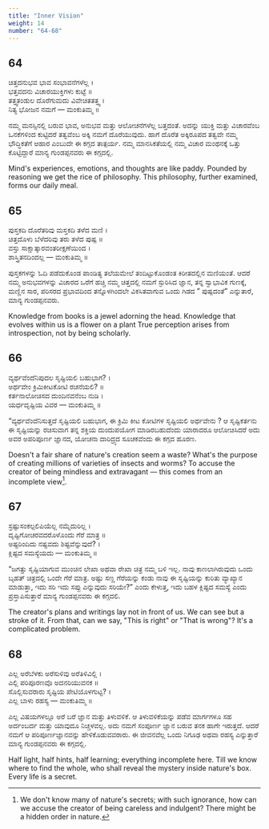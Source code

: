 ```yaml
---
title: "Inner Vision"
weight: 14
number: "64-68"
---
```


## 64

ಚಿತ್ತದನುಭವ ಭಾವ ಸಂಭಾವನೆಗಳೆಲ್ಲ ।  
ಭತ್ತವದನು ವಿಚಾರಯುಕ್ತಿಗಳು ಕುಟ್ಟೆ ॥  
ತತ್ತ್ವತಂಡುಲ ದೊರೆಗುಮದು ವಿವೇಚಿತತತ್ತ್ವ ।  
ನಿತ್ಯ ಭೋಜನ ನಮಗೆ — ಮಂಕುತಿಮ್ಮ ॥

ನಮ್ಮ ಮನಸ್ಸಿನಲ್ಲಿ ಬರುವ ಭಾವ, ಅನುಭವ ಮತ್ತು ಆಲೋಚನೆಗಳೆಲ್ಲ ಬತ್ತದಂತೆ. ಅದನ್ನು ಯುಕ್ತಿ ಮತ್ತು ವಿಚಾರವೆಂಬ ಒನಕೆಗಳಿಂದ ಕುಟ್ಟಿದರೆ ತತ್ವವೆಂಬ ಅಕ್ಕಿ ನಮಗೆ ದೊರೆಯುವುದು. ಹಾಗೆ ದೊರೆತ ಅಕ್ಕಿರೂಪದ ತತ್ವವೇ ನಮ್ಮ ಭೌದ್ಧಿಕತೆಗೆ ಆಹಾರ ಎಂಬುದೇ ಈ ಕಗ್ಗದ ತಾತ್ಪರ್ಯ. ನಮ್ಮ ಮಾನಸಿಕತೆಯಲ್ಲಿ ನಮ್ಮ ವಿಚಾರ ಮಂಥನಕ್ಕೆ ಒತ್ತು ಕೊಟ್ಟಿದ್ದಾರೆ ಮಾನ್ಯ ಗುಂಡಪ್ಪನವರು ಈ ಕಗ್ಗದಲ್ಲಿ.

Mind's experiences, emotions, and thoughts are like paddy. Pounded by reasoning we get the rice of philosophy. This philosophy, further examined, forms our daily meal.

## 65

ಪುಸ್ತಕದಿ ದೊರೆತರಿವು ಮಸ್ತಕದಿ ತಳೆದ ಮಣಿ ।  
ಚಿತ್ತದೊಳು ಬೆಳೆದರಿವು ತರು ತಳೆದ ಪುಷ್ಪ ॥  
ವಸ್ತು ಸಾಕ್ಷಾತ್ಕಾರವಂತರೀಕ್ಷಣೆಯಿಂದ ।  
ಶಾಸ್ತ್ರಿತನದಿಂದಲ್ಲ — ಮಂಕುತಿಮ್ಮ ॥

ಪುಸ್ತಕಗಳನ್ನು ಓದಿ ಪಡೆದುಕೊಂಡ ಪಾಂಡಿತ್ಯ ತಲೆಯಮೇಲೆ ತಂದಿಟ್ಟುಕೊಂಡಂತ ಕಿರೀತದಲ್ಲಿನ ಮಣಿಯಂತೆ. ಆದರೆ ನಮ್ಮ ಅನುಭವಗಳನ್ನು ವಿಚಾರದ ಒರೆಗೆ ಹಚ್ಚಿ ನಮ್ಮ ಚಿತ್ತದಲ್ಲಿ ನಮಗೆ ಸ್ಫುರಿಸಿದ ಜ್ಞಾನ, ತನ್ನ ಸ್ವಾಭಾವಿಕ ಗುಣಕ್ಕೆ, ಮಣ್ಣಿನ ಸಾರ, ಪರಿಸರದ ಪ್ರಭಾವದಿಂದ ತನ್ನೊಳಗಿಂದಲೇ ವಿಕಸಿತವಾಗುವ ಒಂದು ಗಿಡದ ” ಪುಷ್ಪದಂತೆ” ಎನ್ನುತಾರೆ, ಮಾನ್ಯ ಗುಂಡಪ್ಪನವರು.

Knowledge from books is a jewel adorning the head. Knowledge that evolves within us is a flower on a plant True perception arises from introspection, not by being scholarly.

## 66

ವ್ಯರ್ಥವೆಂದೆನಿಪುದಲ ಸೃಷ್ಟಿಯಲಿ ಬಹುಭಾಗ? ।  
ಅರ್ಥವೇಂ ಕ್ರಿಮಿಕೀಟಕೋಟಿ ರಚನೆಯಲಿ? ॥  
ಕರ್ತನಾಲೋಚಿಸದ ದುಂದಿನವನೆಂಬ ನುಡಿ ।  
ಯರ್ಧದೃಷ್ಟಿಯ ವಿವರ — ಮಂಕುತಿಮ್ಮ ॥

“ವ್ಯರ್ಥವೆಂದೆನಿಸುತ್ತದೆ ಸೃಷ್ಟಿಯಲಿ ಬಹುಭಾಗ, ಈ ಕ್ರಿಮಿ ಕೀಟ ಕೋಟಿಗಳ ಸೃಷ್ಟಿಯಲಿ ಅರ್ಥವೇನು ? ಆ ಸೃಷ್ಟಿಕರ್ತನು ಈ ಸೃಷ್ಟಿಯನ್ನು ರಚಿಸುವಾಗ ತನ್ನ ಶಕ್ತಿಯ ದುಂದುಪಯೋಗ ಮಾಡಿರಬಹುದೆಂದು ಯಾರಾದರೂ ಆಲೋಚಿಸಿದರೆ ಅದು ಅವರ ಅಪರಿಪೂರ್ಣ ಜ್ಞಾನದ, ಯೋಚನಾ ದಾರಿದ್ರ್ಯದ ಸೂಚಕವೆಂದು ಈ ಕಗ್ಗದ ಹೂರಣ.

Doesn't a fair share of nature's creation seem a waste? What's the purpose of creating millions of varieties of insects and worms? To accuse the creator of being mindless and extravagant — this comes from an incomplete view[^23].

## 67

ಸ್ರಷ್ಟುಸಂಕಲ್ಪಲಿಪಿಯೆಲ್ಲ ನಮ್ಮೆದುರಿಲ್ಲ ।  
ದೃಷ್ಟಿಗೋಚರವದರೊಳೊಂದು ಗೆರೆ ಮಾತ್ರ ॥  
ಅಷ್ಟರಿಂದಿದು ನಷ್ಟವದು ಶಿಷ್ಟವೆನ್ನುವುದೆ? ।  
ಕ್ಲಿಷ್ಟದ ಸಮಸ್ಯೆಯದು — ಮಂಕುತಿಮ್ಮ ॥

“ಜಗತ್ತು ಸೃಷ್ಟಿಯಾಗುವ ಮುಂಚಿನ ಲೇಖಾ ಅಥವಾ ರೇಖಾ ಚಿತ್ರ ನಮ್ಮ ಬಳಿ ಇಲ್ಲ. ನಾವು ಕಾಣಲಾಗಿರುವುದು ಒಂದು ಬೃಹತ್ ಚಿತ್ರದಲ್ಲಿ ಒಂದೇ ಗೆರೆ ಮಾತ್ರ. ಅಷ್ಟು ಸಣ್ಣ ಗೆರೆಯನ್ನು ಕಂಡು ನಾವು ಈ ಸೃಷ್ಟಿಯನ್ನು ಕುರಿತು ವ್ಯಾಖ್ಯಾನ ಮಾಡುತ್ತಾ, ಇದು ಸರಿ ಇದು ಸಪ್ಪು ಎನ್ನುವುದು ಸರಿಯೇ?” ಎಂದು ಕೇಳುತ್ತ, ಇದು ಬಹಳ ಕ್ಲಿಷ್ಟದ ಸಮಸ್ಯೆ ಎಂದು ಪ್ರಸ್ತಾಪಿಸುತ್ತಾರೆ ಮಾನ್ಯ ಗುಂಡಪ್ಪನವರು ಈ ಕಗ್ಗದಲಿ.

The creator's plans and writings lay not in front of us. We can see but a stroke of it. From that, can we say, "This is right" or "That is wrong"? It's a complicated problem.

## 68

ಎಲ್ಲ ಅರೆಬೆಳಕು ಅರೆಸುಳಿವು ಅರೆತಿಳಿವಿಲ್ಲಿ ।  
ಎಲ್ಲಿ ಪರಿಪೂರಣವೊ ಅದನರಿಯುವನಕ ॥  
ಸೊಲ್ಲಿಸುವರಾರು ಸೃಷ್ಟಿಯ ಪೇಟಿಯೊಳಗುಟ್ಟ? ।  
ಎಲ್ಲ ಬಾಳು ರಹಸ್ಯ — ಮಂಕುತಿಮ್ಮ ॥

ಎಲ್ಲ ವಿಷಯಗಳಲ್ಲೂ ಅರೆ ಬರೆ ಜ್ಞಾನ ಮತ್ತು ತಿಳುವಳಿಕೆ. ಆ ತಿಳುವಳಿಕೆಯನ್ನು ಪಡೆವ ಮಾರ್ಗಗಳೂ ಸಹ ಅರ್ದಂಬರ್ದ ಮತ್ತು ಯಾವುದೂ ನಿಚ್ಚಳವಲ್ಲ. ಅದು ನಮಗೆ ಸಂಪೂರ್ಣ ಜ್ಞಾನ ಬರುವ ತನಕ ಹಾಗೇ ಇರುತ್ತದೆ. ಆದರೆ ನಮಗೆ ಆ ಪರಿಪೂರ್ಣಜ್ಞಾನವನ್ನು ಹೇಳಿಕೊಡುವವರಾರು. ಈ ಜೀವನವೆಲ್ಲ ಒಂದು ನಿಗೂಢ ಅಥವಾ ರಹಸ್ಯ ಎನ್ನುತ್ತಾರೆ ಮಾನ್ಯ ಗುಂಡಪ್ಪನವರು ಈ ಕಗ್ಗದಲ್ಲಿ.

Half light, half hints, half learning; everything incomplete here. Till we know where to find the whole, who shall reveal the mystery inside nature's box. Every life is a secret.

[^23]:
    We don't know many of nature's secrets; with such ignorance, how can we accuse
    the creator of being careless and indulgent? There might be a hidden order in nature.
